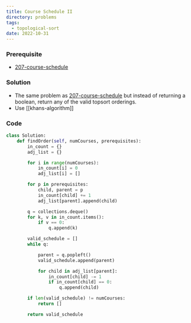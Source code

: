 ```yaml
---
title: Course Schedule II
directory: problems
tags:
  - topological-sort
date: 2022-10-31
---
```


### Prerequisite

- [207-course-schedule](/posts/207-course-schedule)

### Solution

- The same problem as [207-course-schedule](/posts/207-course-schedule) but instead of returning a boolean, return any of the valid topsort orderings.
- Use [[khans-algorithm]]

### Code

```python
class Solution:
    def findOrder(self, numCourses, prerequisites):
        in_count = {}
        adj_list = {}

        for i in range(numCourses):
            in_count[i] = 0
            adj_list[i] = []

        for p in prerequisites:
            child, parent = p
            in_count[child] += 1
            adj_list[parent].append(child)

        q = collections.deque()
        for k, v in in_count.items():
            if v == 0:
                q.append(k)

        valid_schedule = []
        while q:

            parent = q.popleft()
            valid_schedule.append(parent)

            for child in adj_list[parent]:
                in_count[child] -= 1
                if in_count[child] == 0:
                    q.append(child)

        if len(valid_schedule) != numCourses:
            return []

        return valid_schedule
```

